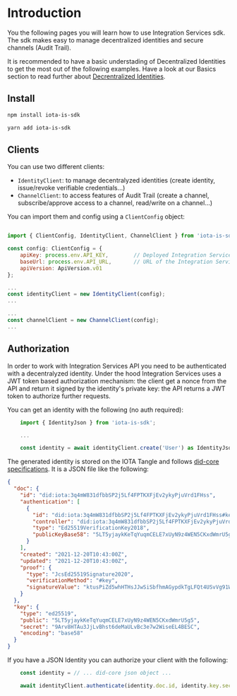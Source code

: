 # Introduction


You the following pages you will learn how to use Integration Services sdk.
The sdk makes easy to manage decentralized identities and secure channels (Audit Trail).

It is recommended to have a basic understading of Decentralized Identities 
to get the most out of the following examples.
Have a look at our Basics section to read further about [Decrentralized Identities](../basics/identity).

## Install

<Tabs>
<TabItem value="npm" label="npm">

```bash
npm install iota-is-sdk
```

</TabItem>
<TabItem value="yarn" label="Yarn">

```bash
yarn add iota-is-sdk
```

</TabItem>
</Tabs>

## Clients

You can use two different clients:
* `IdentityClient`: to manage decentralyzed identities (create identity, issue/revoke verifiable credentials...)
* `ChannelClient`: to access features of Audit Trail (create a channel, subscribe/approve access to a channel, read/write on a channel...)

You can import them and config using a `ClientConfig` object:

```js

import { ClientConfig, IdentityClient, ChannelClient } from 'iota-is-sdk';

const config: ClientConfig = {
    apiKey: process.env.API_KEY,        // Deployed Integration Services API KEY
    baseUrl: process.env.API_URL,       // URL of the Integration Services API 
    apiVersion: ApiVersion.v01
};

...
const identityClient = new IdentityClient(config);
...

...
const channelClient = new ChannelClient(config);
...


```

## Authorization

In order to work with Integration Services API you need to be authenticated with a decentralyzed identity.
Under the hood Integration Services uses a JWT token based authorization mechanism: 
the client get a nonce from the API and return it signed by the identity's private key: 
the API returns a JWT token to authorize further requests. 

You can get an identity with the following (no auth required):

```js
    import { IdentityJson } from 'iota-is-sdk';

    ...

    const identity = await identityClient.create('User') as IdentityJson;
```

The generated identity is stored on the IOTA Tangle and follows [did-core specifications](https://www.w3.org/TR/did-core/).
It is a JSON file like the following:

```json
{
  "doc": {
    "id": "did:iota:3q4mW831dfbbSP2j5Lf4FPTKXFjEv2ykyPjuVrd1FHss",
    "authentication": [
      {
        "id": "did:iota:3q4mW831dfbbSP2j5Lf4FPTKXFjEv2ykyPjuVrd1FHss#key",
        "controller": "did:iota:3q4mW831dfbbSP2j5Lf4FPTKXFjEv2ykyPjuVrd1FHss",
        "type": "Ed25519VerificationKey2018",
        "publicKeyBase58": "5LT5yjaykKeTqYuqmCELE7xUyN9z4WEN5CKxdWmrU5g5"
      }
    ],
    "created": "2021-12-20T10:43:00Z",
    "updated": "2021-12-20T10:43:00Z",
    "proof": {
      "type": "JcsEd25519Signature2020",
      "verificationMethod": "#key",
      "signatureValue": "ktusPiZd5whHTHsJJwSiSbfhmAGypdkTgLFQt4USvVg91WJLYNhEzshcBCvr9Cr42heyB249TvZHVrdGVAYds6s"
    }
  },
  "key": {
    "type": "ed25519",
    "public": "5LT5yjaykKeTqYuqmCELE7xUyN9z4WEN5CKxdWmrU5g5",
    "secret": "9Arv8HTAu3JjLvBhst6deMaULvBc3e7w2WiseEL4BESC",
    "encoding": "base58"
  }
}
```

If you have a JSON Identity you can authorize your client with the following:

```js
    const identity = // ... did-core json object ...

    await identityClient.authenticate(identity.doc.id, identity.key.secret);
```
